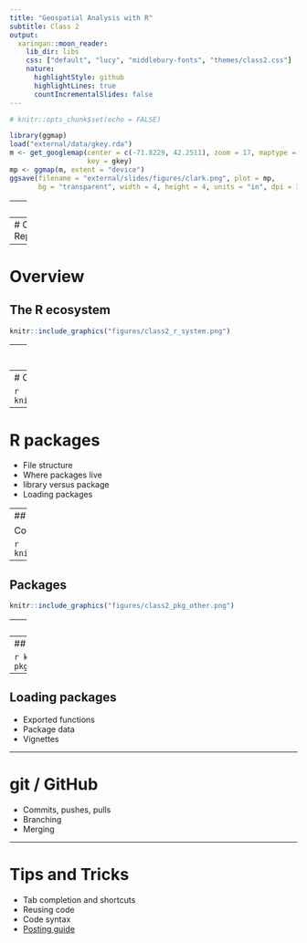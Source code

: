 ```yaml
---
title: "Geospatial Analysis with R"
subtitle: Class 2
output:
  xaringan::moon_reader:
    lib_dir: libs
    css: ["default", "lucy", "middlebury-fonts", "themes/class2.css"]
    nature:
      highlightStyle: github
      highlightLines: true
      countIncrementalSlides: false
---
```


```r
# knitr::opts_chunk$set(echo = FALSE)
```

```r
library(ggmap)
load("external/data/gkey.rda")
m <- get_googlemap(center = c(-71.8229, 42.2511), zoom = 17, maptype = "hybrid",
                   key = gkey)
mp <- ggmap(m, extent = "device")
ggsave(filename = "external/slides/figures/clark.png", plot = mp, 
       bg = "transparent", width = 4, height = 4, units = "in", dpi = 300)
```

---
# Today

- Brief overview of the ecosystem
- `R` packages
- `git` / GitHub
- Tips and tricks for productivity
- Installation progress/trouble-shooting

---
# Overview 
## Reproducibility
```r
knitr::include_graphics("figures/class2_reproducibility.png")
```
---
# Overview
## The R ecosystem
```r
knitr::include_graphics("figures/class2_r_system.png")
```
---
# Overview
## Markdown
```r
knitr::include_graphics("figures/class2_markdown.png")
```

---
# Overview
## `git`/GitHub

```r
knitr::include_graphics("https://kevintshoemaker.github.io/StatsChats/GIT1.png")
```
---
# R packages

- File structure
- Where packages live
- library versus package
- Loading packages

---
## Packages

Common parts of a package.

```r
knitr::include_graphics("figures/class2_pkg_structure.png")
```

---

## Packages

```r
knitr::include_graphics("figures/class2_pkg_other.png")
```

---
## Types of packages

```r
knitr::include_graphics("http://r-pkgs.had.co.nz/diagrams/package-files.png") 
```

---
## Installing packages

```r
knitr::include_graphics("http://r-pkgs.had.co.nz/diagrams/installation.png") 
```
---
## Loading packages

- Exported functions
- Package data
- Vignettes

---

# git / GitHub

- Commits, pushes, pulls
- Branching
- Merging

---
# Tips and Tricks

- Tab completion and shortcuts
- Reusing code
- Code syntax
- [Posting guide](https://www.r-project.org/posting-guide.html)

